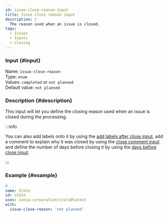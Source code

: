```yaml
---
id: issue-close-reason-input
title: Issue close reason input
description: |
  The reason used when an issue is closed.
tags:
  - Issues
  - Inputs
  - Closing
---
```


### Input {#input}

Name: `issue-close-reason`  
Type: `enum`  
Values: `completed` or `not planned`  
Default value: `not planned`

### Description {#description}

This input will let you define the closing reason used when an issue is closed during the processing.

:::info

You can also add labels onto it by using the [add labels after close input](issue-add-labels-after-close-input),
add a comment to explain why it was closed by using the [close comment input](issue-close-comment-input)
and define the number of days before closing it by using the [days before close input](issue-days-before-close-input).

:::

### Example {#example}

```yml {6}
# ...
name: Stale
id: stale
uses: sonia-corporation/stale@latest
with:
  issue-close-reason: 'not planned'
```
